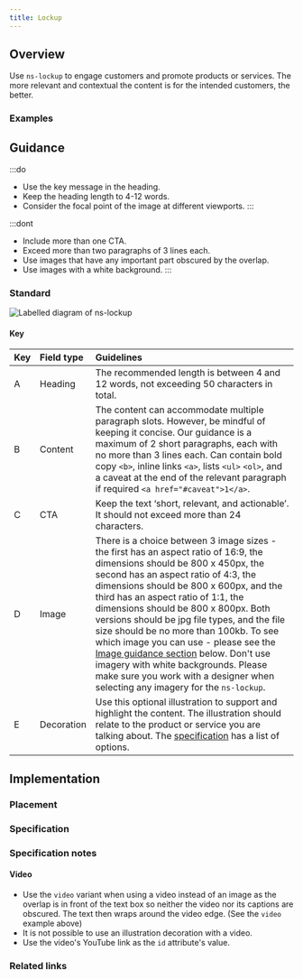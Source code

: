 ```yaml
---
title: Lockup
---
```




## Overview

<CompDetails name={componentName} />

Use `ns-lockup` to engage customers and promote products or services. The more relevant and contextual the content is for the intended customers, the better.

### Examples

<Tabs>
  <TabItem label="Standard">
    <ExampleViewer type="standard" />
  </TabItem>
  <TabItem label="Video">
    <ExampleViewer type="video" />
  </TabItem>
</Tabs>

## Guidance

:::do
- Use the key message in the heading.
- Keep the heading length to 4-12 words.
- Consider the focal point of the image at different viewports.
:::

:::dont
- Include more than one CTA.
- Exceed more than two paragraphs of 3 lines each.
- Use images that have any important part obscured by the overlap.
- Use images with a white background.
:::

### Standard

![Labelled diagram of ns-lockup](@assets/components/ns-lockup/guidance.webp)

#### Key

| Key | Field type | Guidelines |
| :--- | :--- | :--- |
| <span class="marker">A</span> | Heading | The recommended length is between 4 and 12 words, not exceeding 50 characters in total. |
| <span class="marker">B</span> | Content | The content can accommodate multiple paragraph slots. However, be mindful of keeping it concise. Our guidance is a maximum of 2 short paragraphs, each with no more than 3 lines each. Can contain bold copy `<b>`, inline links `<a>`,  lists `<ul>` `<ol>`, and a caveat at the end of the relevant paragraph if required `<a href="#caveat">1</a>`. |
| <span class="marker">C</span> | CTA | Keep the text ‘short, relevant, and actionable’. It should not exceed more than 24 characters. |
| <span class="marker">D</span> | Image | There is a choice between 3 image sizes - the first has an aspect ratio of 16:9, the dimensions should be 800 x 450px, the second has an aspect ratio of 4:3, the dimensions should be 800 x 600px, and the third has an aspect ratio of 1:1, the dimensions should be 800 x 800px. Both versions should be jpg file types, and the file size should be no more than 100kb. To see which image you can use - please see the [Image guidance section](#image-guidance) below. Don't use imagery with white backgrounds. Please make sure you work with a designer when selecting any imagery for the `ns-lockup`. |
| <span class="marker">E</span> | Decoration | Use this optional illustration to support and highlight the content. The illustration should relate to the product or service you are talking about. The [specification](#specification) has a list of options. |

## Implementation

### Placement

<Placement name={componentName} />

### Specification

<Specification name={componentName} />

### Specification notes

#### Video

- Use the `video` variant when using a video instead of an image as the overlap is in front of the text box so neither the video nor its captions are obscured. The text then wraps around the video edge. (See the `video` example above)
- It is not possible to use an illustration decoration with a video.
- Use the video's YouTube link as the `id` attribute's value.

### Related links

<RelatedLinks name={componentName} />

